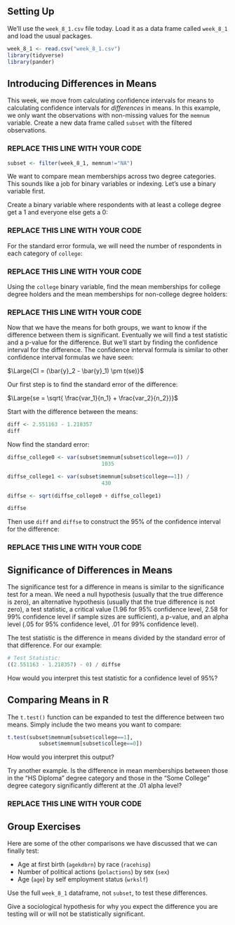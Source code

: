 ## Setting Up

We'll use the `week_8_1.csv` file today. Load it as a data frame called `week_8_1` and load the usual packages.

```r
week_8_1 <- read.csv("week_8_1.csv")
library(tidyverse)
library(pander)
```

## Introducing Differences in Means

This week, we move from calculating confidence intervals for means to calculating confidence intervals for *differences* in means. In this example, we only want the observations with non-missing values for the `memnum` variable. Create a new data frame called `subset` with the filtered observations.

### REPLACE THIS LINE WITH YOUR CODE

```r
subset <- filter(week_8_1, memnum!="NA")
```

We want to compare mean memberships across two degree categories. This sounds like a job for binary variables or indexing. Let's use a binary variable first.

Create a binary variable where respondents with at least a college degree get a 1 and everyone else gets a 0:

### REPLACE THIS LINE WITH YOUR CODE

For the standard error formula, we will need the number of respondents in each category of `college`:

### REPLACE THIS LINE WITH YOUR CODE

Using the `college` binary variable, find the mean memberships for college degree holders and the mean memberships for non-college degree holders:

### REPLACE THIS LINE WITH YOUR CODE

Now that we have the means for both groups, we want to know if the difference between them is significant. Eventually we will find a test statistic and a p-value for the difference. But we'll start by finding the confidence interval for the difference. The confidence interval formula is similar to other confidence interval formulas we have seen:

$\Large{CI = (\bar{y}_2 - \bar{y}_1) \pm t(se)}$

Our first step is to find the standard error of the difference:

$\Large{se = \sqrt{ \frac{var_1}{n_1} + \frac{var_2}{n_2}}}$

Start with the difference between the means:

```r
diff <- 2.551163 - 1.218357
diff
```

Now find the standard error:

```r
diffse_college0 <- var(subset$memnum[subset$college==0]) / 
                              1035

diffse_college1 <- var(subset$memnum[subset$college==1]) / 
                              430

diffse <- sqrt(diffse_college0 + diffse_college1)

diffse
```

Then use `diff` and `diffse` to construct the 95% of the confidence interval for the difference:

### REPLACE THIS LINE WITH YOUR CODE


## Significance of Differences in Means

The significance test for a difference in means is similar to the significance test for a mean. We need a null hypothesis (usually that the true difference is zero), an alternative hypothesis (usually that the true difference is not zero), a test statistic, a critical value (1.96 for 95% confidence level, 2.58 for 99% confidence level if sample sizes are sufficient), a p-value, and an alpha level (.05 for 95% confidence level, .01 for 99% confidence level).

The test statistic is the difference in means divided by the standard error of that difference. For our example:

```r

# Test Statistic:
((2.551163 - 1.218357) - 0) / diffse
```

How would you interpret this test statistic for a confidence level of 95%?


## Comparing Means in R

The `t.test()` function can be expanded to test the difference between two means. Simply include the two means you want to compare:

```r
t.test(subset$memnum[subset$college==1], 
          subset$memnum[subset$college==0])
```

How would you interpret this output?

Try another example. Is the difference in mean memberships between those in the "HS Diploma" degree category and those in the "Some College" degree category significantly different at the .01 alpha level?

### REPLACE THIS LINE WITH YOUR CODE


## Group Exercises

Here are some of the other comparisons we have discussed that we can finally test:

- Age at first birth (`agekdbrn`) by race (`racehisp`)
- Number of political actions (`polactions`) by sex (`sex`)
- Age (`age`) by self employment status (`wrkslf`)

Use the full `week_8_1` dataframe, not `subset`, to test these differences.

Give a sociological hypothesis for why you expect the difference you are testing will or will not be statistically significant.
